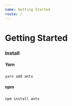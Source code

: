 ```yaml
---
name: Getting Started
route: /
---
```


# Getting Started

### Install

##### Yarn

```
yarn add antx
```

##### npm

```
npm install antx
```
